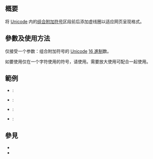 {{NoteTA|G1=MediaWiki}}{{Documentation subpage}}<!-- 在本行下編輯模板說明 -->

== 概要 ==
{{tl|双虚线圈组合调号}}将 [[Unicode]] 内的[[组合附加符号]]区段前后添加虚线圈以适应网页呈现格式。

== 參數及使用方法 ==
{{tl|双虚线圈组合调号}}仅接受一个参数：组合附加符号的 [[Unicode]] [[十六進制|16 進制]]数。

如要使用仅在一个字符使用的符号，请使用{{tl|虚线圈组合调号}}。需要放大使用可配合{{tl|bigserif}}一起使用。

== 範例 ==
*{{tlx|双虚线圈组合调号|035E}}: {{双虚线圈组合调号|035E}}
*{{tlx|双虚线圈组合调号|0362}}: {{双虚线圈组合调号|0362}}
*{{tlx|bigserif|{{tlx|双虚线圈组合调号|035E}}}}: {{bigserif|{{双虚线圈组合调号|035E}}}}
*{{tlx|bigserif|{{tlx|双虚线圈组合调号|0362}}}}: {{bigserif|{{双虚线圈组合调号|0362}}}}

== 參見 ==
* {{tl|虚线圈组合调号}}
* {{tl|bigserif}}

<includeonly>{{Sandbox other||<!-- 本行下加入模板的分類 -->

}}</includeonly>